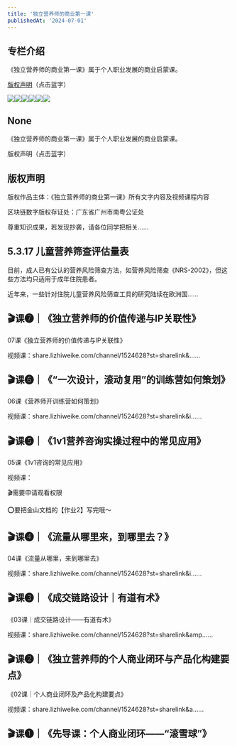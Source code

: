 ```yaml
---
title: '独立营养师的商业第一课'
publishedAt: '2024-07-01'
---
```


## 专栏介绍

《独立营养师的商业第一课》属于个人职业发展的商业启蒙课。

[版权声明](https://xiaobot.net/post/5d55643f-62b7-41d6-a1cf-269cd627771b?refer=f70a0553-2497-44c9-8ff8-df690215dc59)（点击蓝字）

![](https://static.xiaobot.net/file/2024-02-20/85896/cffa09e935bdd07cdce507ee98f89e67.jpeg)![](https://static.xiaobot.net/file/2024-02-20/85896/26d501bfe58e9deb1e55ecfa95933848.jpeg)![](https://static.xiaobot.net/file/2024-02-20/85896/1f8871b102046426cbc50b18e09c38c5.jpeg)![](https://static.xiaobot.net/file/2024-02-20/85896/f22d473977b3ba39f7b53c71911a0bf2.jpeg)![](https://static.xiaobot.net/file/2024-02-20/85896/a44d632004b25d27b6c5e4c8776faf2b.jpeg)![](https://static.xiaobot.net/file/2024-02-20/85896/40be48017d541f84b9d36c9618b33e58.jpeg)

## None
《独立营养师的商业第一课》属于个人职业发展的商业启蒙课。

版权声明（点击蓝字）

## 版权声明
版权作品主体：《独立营养师的商业第一课》所有文字内容及视频课程内容

区块链数字版权存证处：广东省广州市南粤公证处

尊重知识成果，若发现抄袭，请各位同学把相关......

## 5.3.17 儿童营养筛查评估量表
目前，成人已有公认的营养风险筛查方法，如营养风险筛查《NRS-2002》，但这些方法均只适用于成年住院患者。

近年来，一些针对住院儿童营养风险筛查工具的研究陆续在欧洲国......

## 🎬课❼｜《独立营养师的价值传递与IP关联性》
07课《独立营养师的价值传递与IP关联性》

视频课：share.lizhiweike.com/channel/1524628?st=sharelink&......

## 🎬课❻｜《“一次设计，滚动复用”的训练营如何策划》
06课《营养师开训练营如何策划》

视频课：share.lizhiweike.com/channel/1524628?st=sharelink&i......

## 🎬课❺｜《1v1营养咨询实操过程中的常见应用》
05课《1v1咨询的常见应用》

视频课：

🎬需要申请观看权限

⭕️要把金山文档的【作业2】写完哦～



## 🎬课❹｜《流量从哪里来，到哪里去？》
04课《流量从哪里，来到哪里去》

视频课：share.lizhiweike.com/channel/1524628?st=sharelink&i......

## 🎬课❸｜《成交链路设计｜有道有术》
《03课｜成交链路设计——有道有术》

视频课：share.lizhiweike.com/channel/1524628?st=sharelink&amp......

## 🎬课❷｜《独立营养师的个人商业闭环与产品化构建要点》
《02课｜个人商业闭环及产品化构建要点》

视频课：share.lizhiweike.com/channel/1524628?st=sharelink&a......

## 🎬课❶｜《先导课：个人商业闭环——“滚雪球”》

